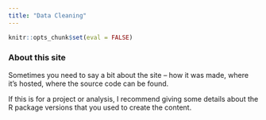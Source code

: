 ```yaml
---
title: "Data Cleaning"
---
```


```r
knitr::opts_chunk$set(eval = FALSE)

```


### About this site

Sometimes you need to say a bit about the site -- how it was made, where it's hosted, where the source code can be found. 

If this is for a project or analysis, I recommend giving some details about the R package versions that you used to create the content.
